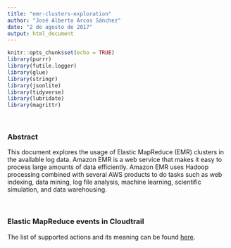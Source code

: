 ```yaml
---
title: "emr-clusters-exploration"
author: "José Alberto Arcos Sánchez"
date: "2 de agosto de 2017"
output: html_document
---
```


```r
knitr::opts_chunk$set(echo = TRUE)
library(purrr)
library(futile.logger)
library(glue)
library(stringr)
library(jsonlite)
library(tidyverse)
library(lubridate)
library(magrittr)
```

<br>

### Abstract

This document explores the usage of Elastic MapReduce (EMR) clusters in the available log data. Amazon EMR is a web service that makes it easy to process large amounts of data efficiently. Amazon EMR uses Hadoop processing combined with several AWS products to do tasks such as web indexing, data mining, log file analysis, machine learning, scientific simulation, and data warehousing. 

<br>

### Elastic MapReduce events in Cloudtrail

The list of supported actions and its meaning can be found [here](http://docs.aws.amazon.com/ElasticMapReduce/latest/API/Welcome.html).
